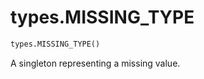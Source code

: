 # types.MISSING_TYPE { #chatlas.types.MISSING_TYPE }

```python
types.MISSING_TYPE()
```

A singleton representing a missing value.